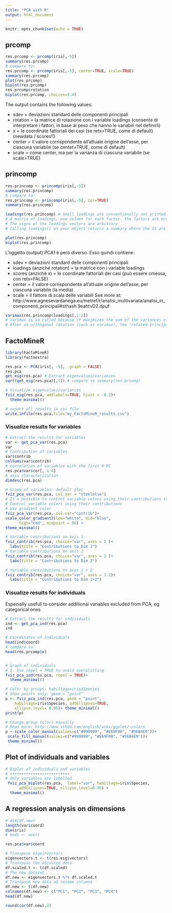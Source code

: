 ```yaml
---
title: "PCA with R"
output: html_document
---
```


```r
knitr::opts_chunk$set(echo = TRUE)
```


## prcomp

```r

res.prcomp <- prcomp(iris[,-5])
summary(res.prcomp)
# compare to:
res.prcomp <- prcomp(iris[,-5], center=TRUE, scale=TRUE)
summary(res.prcomp)
plot(res.prcomp)
biplot(res.prcomp)
res.prcomp$rotation
biplot(res.prcomp, choices=3:4)

```

The output contains the following values:

* sdev = deviazioni standard delle componenti principali
* rotation = la matrice di rotazione con i variable loadings (consente di interpretare i fattori, in base al peso che hanno le variabili nel definirli)
* x = le coordinate fattoriali dei casi (se retx=TRUE, come di default) (newdata / scores!!)
* center = il valore corrispondente all’attuale origine dell’asse, per ciascuna variabile (se center=TRUE, come di default)
* scale = come center, ma per la varianza di ciascuna variabile (se scale=TRUE)


## princomp

```r

res.princomp <- princomp(iris[,-5])
summary(res.princomp)
# compare to:
res.princomp <- princomp(iris[,-5], cor=TRUE)
summary(res.princomp)

loadings(res.princomp) # Small loadings are conventionally not printed (replaced by spaces), to draw the eye to the pattern of the larger loadings.
# A matrix of loadings, one column for each factor. The factors are ordered in decreasing order of sums of squares of loadings, and given the sign that will make the sum of the loadings positive.
# The signs of the loadings vectors are arbitrary
# Calling loadings() on your object returns a summary where the SS are always equal to 1, hence the % variance is just the SS loadings divided by the number of variables. It makes sense only when using Factor Analysis - don't look at this table for PCA!!

plot(res.princomp)
biplot(res.princomp)

```

L’oggetto (output) PCA1 è però diverso. Esso quindi contiene:

* sdev = deviazioni standard delle componenti principali
* loadings (anziché rotation) = la matrice con i variable loadings
* scores (anziché x) = le coordinate fattoriali dei casi (può essere omessa, con retx=FALSE)
* center = il valore corrispondente all’attuale origine dell’asse, per ciascuna variabile (la media)
* scale = il fattore di scala delle variabili
See more at: http://www.agnesevardanega.eu/metref/r/analisi_multivariata/analisi_in_componenti_principali#sthash.9eahtvD2.dpuf

```r

varimax(res.princomp$loadings[,1:2])
# Varimax is so called because it maximizes the sum of the variances of the squared loadings (squared correlations between variables and factors).
# After an orthogonal rotation (such as varimax), the "rotated-principal" axes are not orthogonal, and orthogonal projections on them do not make sense. So one should rather drop this whole axes/projections point of view. It would be weird to still call it PCA (which is all about projections with maximal variance etc.).

```


## FactoMineR

```r

library(FactoMineR)
library(factoextra)

```


```r

res.pca <- PCA(iris[, -5],  graph = FALSE)
res.pca
get_eig(res.pca) # Extract eigenvalues/variances
sqrt(get_eig(res.pca)[,1]) # compare to summary(res.prcomp)

# Visualize eigenvalues/variances
fviz_eig(res.pca, addlabels=TRUE, hjust = -0.3)+
  theme_minimal()

# export all results in csv file
write.infile(res.pca,file="my_FactoMineR_results.csv")

```


### Visualize results for variables

```r

# Extract the results for variables
var <- get_pca_var(res.pca)
var
# Contribution of variables
var$contrib
colSums(var$contrib)
# correlation of variables with the first 4 PC
res.pca$var$cor[, 1:4]
# axis characterization
dimdesc(res.pca)

```


```r

# Graph of variables: default plot
fviz_pca_var(res.pca, col.var = "steelblue")
# It’s possible to control variable colors using their contributions to the principal axes:
# Control variable colors using their contributions
# Use gradient color
fviz_pca_var(res.pca, col.var="contrib")+
scale_color_gradient2(low="white", mid="blue", 
      high="red", midpoint = 96) +
theme_minimal()

# Variable contributions on axis 1
fviz_contrib(res.pca, choice="var", axes = 1 )+
  labs(title = "Contributions to Dim 1")
# Variable contributions on axis 2
fviz_contrib(res.pca, choice="var", axes = 2 )+
  labs(title = "Contributions to Dim 2")

# Variable contributions on axes 1 + 2
fviz_contrib(res.pca, choice="var", axes = 1:2)+
  labs(title = "Contributions to Dim 1+2")

```


### Visualize results for individuals

Especially usefull to consider additional variables excluded from PCA, eg categorical ones

```r

# Extract the results for individuals
ind <- get_pca_ind(res.pca)
ind

# Coordinates of individuals
head(ind$coord)
# compare to:
head(res.prcomp$x)


# Graph of individuals
# 1. Use repel = TRUE to avoid overplotting
fviz_pca_ind(res.pca, repel = TRUE)+
  theme_minimal()

# Color by groups: habillage=iris$Species
# Show points only: geom = "point"
p <- fviz_pca_ind(res.pca, geom = "point",
    habillage=iris$Species, addEllipses=TRUE,
    ellipse.level= 0.95)+ theme_minimal()
print(p)

# Change group colors manually
# Read more: http://www.sthda.com/english/wiki/ggplot2-colors
p + scale_color_manual(values=c("#999999", "#E69F00", "#56B4E9"))+
 scale_fill_manual(values=c("#999999", "#E69F00", "#56B4E9"))+
 theme_minimal()

```


## Plot of individuals and variables

```r

# Biplot of individuals and variables
# ++++++++++++++++++++++++++
# Only variables are labelled
 fviz_pca_biplot(res.pca,  label="var", habillage=iris$Species,
      addEllipses=TRUE, ellipse.level=0.95) +
  theme_minimal()

```


## A regression analysis on dimensions

```r

# dim(df.new)
length(var$coord)
dim(iris)
# mod1 <- aov()

res.pca$var$coord

# Transpose eigeinvectors
eigenvectors.t <- t(res.eig$vectors)
# Transpose the adjusted data
df.scaled.t <- t(df.scaled)
# The new dataset
df.new <- eigenvectors.t %*% df.scaled.t
# Transpose new data ad rename columns
df.new <- t(df.new)
colnames(df.new) <- c("PC1", "PC2", "PC3", "PC4")
head(df.new)

round(cor(df.new),2)

```


